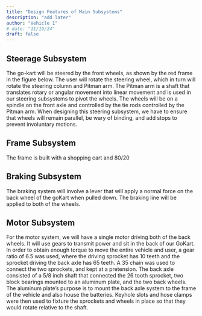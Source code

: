 ```yaml
---
title: "Design Features of Main Subsystems"
description: "add later"
author: "Vehicle 1"
# date: "11/19/24"
draft: false
---
```

<!-- Design Features of Main Subsystems (show off your work! What are some significant design decisions you made?)
This section must include at least two quantitative design decisions made via analysis described in the Evaluation of Design section.
Identifies specific subsystems and/or features where significant work has been done by the team to advance the design. -->

## Steerage Subsystem
The go-kart will be steered by the front wheels, as shown by the red frame in the figure below. The user will rotate the steering wheel, which in turn will rotate the steering column and Pitman arm. The Pitman arm is a shaft that translates rotary or angular movement into linear movement and is used in our steering subsystems to pivot the wheels. The wheels will be on a spindle on the front axle and controlled by the tie rods controlled by the Pitman arm. When designing this steering subsystem, we have to ensure that wheels will remain parallel, be wary of binding, and add stops to prevent involuntary motions. 

## Frame Subsystem
The frame is built with a shopping cart and 80/20

## Braking Subsystem
The braking system will involve a lever that will apply a normal force on the back wheel of the goKart when pulled down. The braking line will be applied to both of the wheels. 


## Motor Subsystem
For the motor system, we will have a single motor driving both of the back wheels. It will use gears to transmit power and sit in the back of our GoKart. In order to obtain enough torque to move the entire vehicle and user, a gear ratio of 6.5 was used, where the driving sprocket has 10 teeth and the sprocket driving the back axle has 65 teeth. A 35 chain was used to connect the two sprockets, and kept at a pretension. The back axle consisted of a 5/8 inch shaft that connected the 26 tooth sprocket, two block bearings mounted to an aluminum plate, and the two back wheels. The aluminum plate's purpose is to mount the back axle system to the frame of the vehicle and also house the batteries. Keyhole slots and hose clamps were then used to fixture the sprockets and wheels in place so that they would rotate relative to the shaft.






